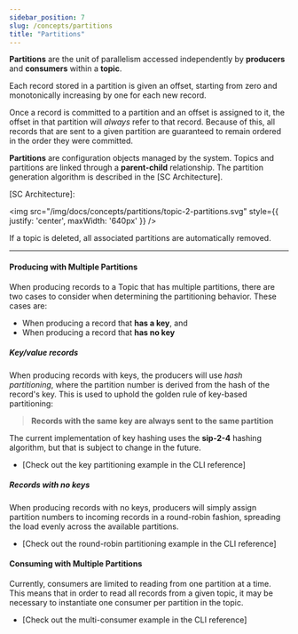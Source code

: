 ```yaml
---
sidebar_position: 7
slug: /concepts/partitions
title: "Partitions"
---
```


**Partitions** are the unit of parallelism accessed independently by **producers** and **consumers** within a **topic**.

Each record stored in a partition is
given an offset, starting from zero and monotonically increasing by one for each new
record.

Once a record is committed to a partition and an offset is assigned to it, the offset in that partition will _always_ refer to that record. Because of this, all records that are sent to a given partition are
guaranteed to remain ordered in the order they were committed.


**Partitions** are configuration objects managed by the system. Topics and partitions are linked through a **parent-child** relationship. The partition generation algorithm is described in the [SC Architecture].

[SC Architecture]:

<img src="/img/docs/concepts/partitions/topic-2-partitions.svg" style={{ justify: 'center', maxWidth: '640px' }} />

If a topic is deleted, all associated partitions are automatically removed.

---

#### Producing with Multiple Partitions

When producing records to a Topic that has multiple partitions, there are two cases to
consider when determining the partitioning behavior. These cases are:

- When producing a record that **has a key**, and
- When producing a record that **has no key**

##### Key/value records

When producing records with keys, the producers will use _hash partitioning_,
where the partition number is derived from the hash of the record's key. This
is used to uphold the golden rule of key-based partitioning:

> **Records with the same key are always sent to the same partition**

The current implementation of key hashing uses the **sip-2-4** hashing algorithm,
but that is subject to change in the future.

- [Check out the key partitioning example in the CLI reference]

##### Records with no keys

When producing records with no keys, producers will simply assign partition numbers
to incoming records in a round-robin fashion, spreading the load evenly across the
available partitions.

- [Check out the round-robin partitioning example in the CLI reference]

#### Consuming with Multiple Partitions

Currently, consumers are limited to reading from one partition at a time. This means
that in order to read all records from a given topic, it may be necessary to instantiate
one consumer per partition in the topic.

- [Check out the multi-consumer example in the CLI reference]

